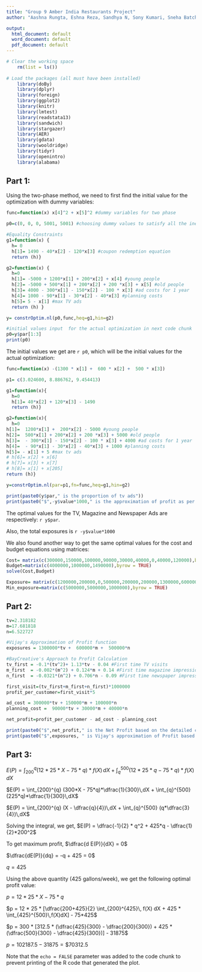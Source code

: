 ```yaml
---
title: "Group 9 Amber India Restaurants Project"
author: "Aashna Rungta, Eshna Reza, Sandhya N, Sony Kumari, Sneha Batchu"

output:
  html_document: default
  word_document: default
  pdf_document: default
---
```


```r

# Clear the working space
    rm(list = ls())
 
# Load the packages (all must have been installed)  
    library(doBy)
    library(dplyr)
    library(foreign)
    library(ggplot2)
    library(knitr)
    library(lmtest)
    library(readstata13)
    library(sandwich)
    library(stargazer)
    library(AER)
    library(gdata)
    library(wooldridge)
    library(tidyr)
    library(openintro)
    library(alabama)

```


## Part 1:  

Using the two-phase method, we need to first find the initial value for the optimization with dummy variables:

```r
func=function(x) x[4]^2 + x[5]^2 #dummy variables for two phase

p0=c(0, 0, 0, 5001, 5001) #choosing dummy values to satisfy all the inequalities

#Equality Constraints
g1=function(x) {
  h= 0
  h[1]= 1490 - 40*x[2] - 120*x[3] #coupon redemption equation
  return (h)}

g2=function(x) {
  h=0
  h[1]= -5000 + 1200*x[1] + 200*x[2] + x[4] #young people
  h[2]= -5000 + 500*x[1] + 200*x[2] + 200 *x[3] + x[5] #old people 
  h[3]= 4000 - 300*x[1] - 150*x[2] - 100 * x[3] #ad costs for 1 year
  h[4]= 1000 - 90*x[1] - 30*x[2] - 40*x[3] #planning costs
  h[5]= 5 - x[1] #max TV ads
  return (h) }

y= constrOptim.nl(p0,func,heq=g1,hin=g2) 

#initial values input  for the actual optimization in next code chunk
p0=y$par[1:3]
print(p0) 

```

The initial values we get are `r p0`, which will be the initial values for the actual optimization:

```r

func=function(x) -(1300 * x[1] +  600 * x[2] +  500 * x[3])

p1= c(3.024600, 8.886762, 9.454413)

g1=function(x){
  h=0
  h[1]= 40*x[2] + 120*x[3] - 1490
  return (h)}

g2=function(x){
  h=0
h[1]=  1200*x[1] +  200*x[2] - 5000 #young people
h[2]=  500*x[1] + 200*x[2] + 200 *x[3] + 5000 #old people 
h[3]=  - 300*x[1] - 150*x[2] - 100 * x[3] + 4000 #ad costs for 1 year
h[4]=  - 90*x[1] - 30*x[2] - 40*x[3] + 1000 #planning costs
h[5]= - x[1] + 5 #max tv ads
# h[6]= x[2] + x[6]
# h[7]= x[3] + x[7]
# h[8]= x[1] + x[205]
return (h)}

y=constrOptim.nl(par=p1,fn=func,heq=g1,hin=g2)

print(paste0(y$par," is the proportion of tv ads"))
print(paste0("$",-y$value*1000," is the approximation of profit as per Vijay's estimate."))
```
The optimal values for the TV, Magazine and Newspaper Ads are respectively: `r y$par`.   

Also, the total exposures is `r -y$value*1000`

We also found another way to get the same optimal values for the cost and budget equations using matrices:
```r

Cost= matrix(c(300000,150000,100000,90000,30000,40000,0,40000,120000),byrow = TRUE,nrow=3, ncol=3)
Budget=matrix(c(4000000,1000000,1490000),byrow = TRUE)
solve(Cost,Budget)

Exposure= matrix(c(1200000,200000,0,500000,200000,200000,1300000,600000,500000),byrow = TRUE,nrow=3, ncol=3)
Min_exposure=matrix(c(5000000,5000000,1000000),byrow = TRUE)

```


## Part 2:  
```r

tv=2.318182
m=17.681818
n=6.522727

#Vijay's Approximation of Profit function
exposures = 1300000*tv +  600000*m +  500000*n

#BayCreative's Approach to Profit Calculation
tv_first = -0.1*(tv^2)+ 1.13*tv - 0.04 #First time TV visits
m_first  = -0.002*(m^2) + 0.124*m + 0.14 #First time magazine impressions
n_first  = -0.0321*(n^2) + 0.706*n - 0.09 #First time newspaper impressions

first_visit=(tv_first+m_first+n_first)*1000000
profit_per_customer=first_visit*5

ad_cost = 300000*tv + 150000*m + 100000*n  
planning_cost =  90000*tv + 30000*m + 40000*n

net_profit=profit_per_customer - ad_cost - planning_cost

print(paste0("$",net_profit," is the Net Profit based on the detailed calculations"))
print(paste0("$",exposures, " is Vijay's approximation of Profit based on exposure to ads"))

```



## Part 3:  

$E(P) = \int_{200}^{q} (12*25*X - 75*q)*f(X)\,dX + \int_{q}^{500} (12*25*q - 75*q)*f(X)\,dX$

$E(P) = \int_{200}^{q} (300*X - 75*q)*\dfrac{1}{300}\,dX + \int_{q}^{500} (225*q)*\dfrac{1}{300}\,dX$

$E(P) = \int_{200}^{q} (X - \dfrac{q}{4})\,dX + \int_{q}^{500} (q*\dfrac{3}{4})\,dX$

Solving the integral, we get, $E(P) = \dfrac{-1}{2} * q^2 + 425*q - \dfrac{1}{2}*200^2$  

 To get maximum profit, $\dfrac{d E(P)}{dX} = 0$  

$\dfrac{dE(P)}{dq} = -q + 425 = 0$   

$q = 425$    

Using the above quantity (425 gallons/week), we get the following optimal profit value:  

$p = 12*25*X - 75*q$

$p = 12 * 25 * [\dfrac{200+425}{2} \int_{200}^{425}\, f(X) dX + 425 * \int_{425}^{500}\,f(X)dX] - 75*425$  

$p = 300 * [312.5 * (\dfrac{425}{300} - \dfrac{200}{300}) + 425 * (\dfrac{500}{300} - \dfrac{425}{300})] - 31875$

$p = 102187.5 - 31875 =\$70312.5$

Note that the `echo = FALSE` parameter was added to the code chunk to prevent printing of the R code that generated the plot.
